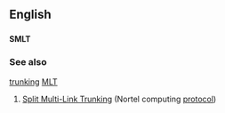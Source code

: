 ==English==
==={{initialism}}===
'''SMLT'''

===See also===
[[trunking]]
[[MLT]]

#[[w:Split Multi-Link Trunking|Split Multi-Link Trunking]] (Nortel computing [[protocol]])